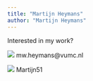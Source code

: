 ```yaml
---
title: "Martijn Heymans"
author: "Martijn Heymans"
---
```



Interested in my work?

![](/images/mail.png) mw.heymans@vumc.nl

![](/images/Skype.png) Martijn51 


